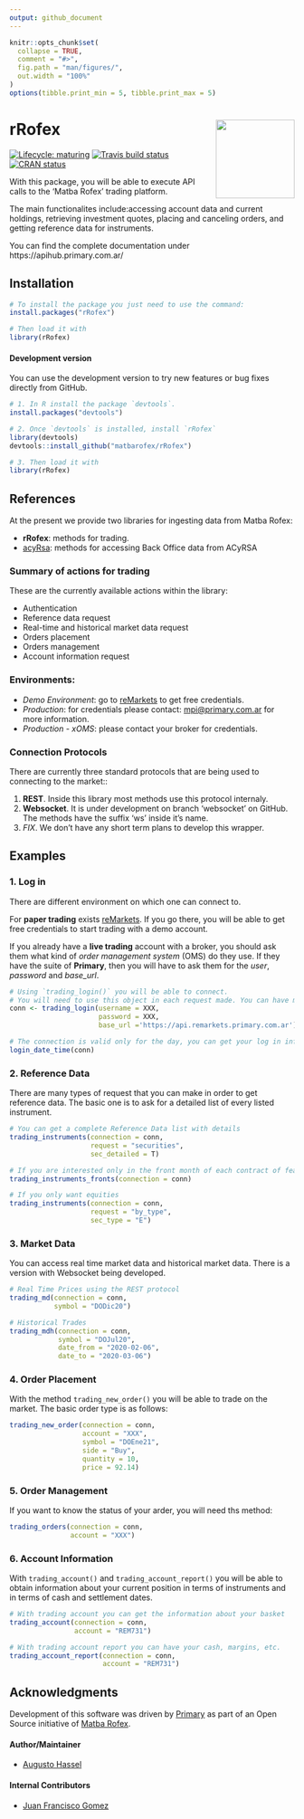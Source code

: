 ```yaml
---
output: github_document
---
```


<!-- README.md is generated from README.Rmd. Please edit that file -->

```r
knitr::opts_chunk$set(
  collapse = TRUE,
  comment = "#>",
  fig.path = "man/figures/",
  out.width = "100%"
)
options(tibble.print_min = 5, tibble.print_max = 5)
```

# rRofex <img src='man/figures/r-rofex.png' align="right" height="139"/>

<!-- badges: start -->
[![Lifecycle: maturing](https://img.shields.io/badge/lifecycle-maturing-blue.svg)](https://www.tidyverse.org/lifecycle/#maturing)
[![Travis build status](https://travis-ci.com/matbarofex/rRofex.svg?branch=master)](https://travis-ci.com/matbarofex/rRofex)
[![CRAN status](https://www.r-pkg.org/badges/version/rRofex)](https://CRAN.R-project.org/package=rRofex)
<!-- badges: end -->

With this package, you will be able to execute API calls to the 'Matba Rofex' trading platform. 

The main functionalites include:accessing account data and current holdings, retrieving investment quotes, placing and canceling orders, and getting reference data for instruments.

You can find the complete documentation under https://apihub.primary.com.ar/

## Installation

```r
# To install the package you just need to use the command:
install.packages("rRofex")

# Then load it with
library(rRofex)
```

#### Development version

You can use the development version to try new features or bug fixes directly from GitHub.

```r
# 1. In R install the package `devtools`.
install.packages("devtools")

# 2. Once `devtools` is installed, install `rRofex`
library(devtools)
devtools::install_github("matbarofex/rRofex")

# 3. Then load it with
library(rRofex)
```

## References

At the present we provide two libraries for ingesting data from Matba Rofex:

- **rRofex**: methods for trading. 
- [acyRsa](https://github.com/matbarofex/acyrsa): methods for accessing Back Office data from ACyRSA


### Summary of actions for trading

These are the currently available actions within the library:

- Authentication 
- Reference data request
- Real-time and historical market data request
- Orders placement
- Orders management
- Account information request

### Environments:

- *Demo Environment*: go to [reMarkets](https://remarkets.primary.ventures/) to get free credentials. 
- *Production*: for credentials please contact: <mpi@primary.com.ar> for more information. 
- *Production - xOMS*: please contact your broker for credentials.

### Connection Protocols

There are currently three standard protocols that are being used to connecting to the market::

1. **REST**. Inside this library most methods use this protocol internaly. 
2. **Websocket**. It is under development on branch 'websocket' on GitHub. The methods have the suffix 'ws' inside it's name.
3. *FIX*. We don't have any short term plans to develop this wrapper.

## Examples

### 1. Log in

There are different environment on which one can connect to. 

For **paper trading** exists [reMarkets](https://remarkets.primary.ventures/). If you go there, you will be able to get free credentials to start trading with a demo account.

If you already have a **live trading** account with a broker, you should ask them what kind of *order management system* (OMS) do they use. If they have the suite of **Primary**, then you will have to ask them for the *user*, *password* and *base_url*.

```r
# Using `trading_login()` you will be able to connect. 
# You will need to use this object in each request made. You can have multiple connections simultaneously.
conn <- trading_login(username = XXX, 
                      password = XXX, 
                      base_url ='https://api.remarkets.primary.com.ar')

# The connection is valid only for the day, you can get your log in information with `login_date_time()`
login_date_time(conn)
```

### 2. Reference Data

There are many types of request that you can make in order to get reference data. The basic one is to ask for a detailed list of every listed instrument.

```r
# You can get a complete Reference Data list with details
trading_instruments(connection = conn, 
                    request = "securities", 
                    sec_detailed = T)

# If you are interested only in the front month of each contract of features, you can try
trading_instruments_fronts(connection = conn)

# If you only want equities
trading_instruments(connection = conn, 
                    request = "by_type", 
                    sec_type = "E")
```

### 3. Market Data

You can access real time market data and historical market data. There is a version with Websocket being developed.

```r
# Real Time Prices using the REST protocol
trading_md(connection = conn, 
           symbol = "DODic20")

# Historical Trades
trading_mdh(connection = conn, 
            symbol = "DOJul20", 
            date_from = "2020-02-06", 
            date_to = "2020-03-06")
```

### 4. Order Placement

With the method `trading_new_order()` you will be able to trade on the market. The basic order type is as follows:

```r
trading_new_order(connection = conn, 
                  account = "XXX", 
                  symbol = "DOEne21", 
                  side = "Buy", 
                  quantity = 10, 
                  price = 92.14)
```

### 5. Order Management

If you want to know the status of your arder, you will need ths method:

```r
trading_orders(connection = conn, 
               account = "XXX")
```

### 6. Account Information

With `trading_account()` and `trading_account_report()` you will be able to obtain information about your current position in terms of instruments and in terms of cash and settlement dates.

```r
# With trading account you can get the information about your basket
trading_account(connection = conn, 
                account = "REM731")

# With trading account report you can have your cash, margins, etc.
trading_account_report(connection = conn, 
                       account = "REM731")
```

## Acknowledgments

Development of this software was driven by [Primary](https://www.primary.com.ar/) as part of an Open Source initiative of [Matba Rofex](https://matbarofex.com.ar/).

#### Author/Maintainer
- [Augusto Hassel](https://github.com/augustohassel)

#### Internal Contributors
- [Juan Francisco Gomez](https://github.com/jfgomezok)
